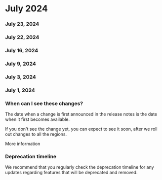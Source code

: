 ﻿# July 2024


### July 23, 2024




### July 22, 2024




### July 16, 2024




### July 9, 2024




### July 3, 2024




### July 1, 2024




### When can I see these changes?

The date when a change is first announced in the release notes is the date when it first becomes available.

If you don't see the change yet, you can expect to see it soon, after we roll out changes to all the regions.

More information


### Deprecation timeline

We recommend that you regularly check the deprecation timeline for any updates regarding features that will be deprecated and removed.

